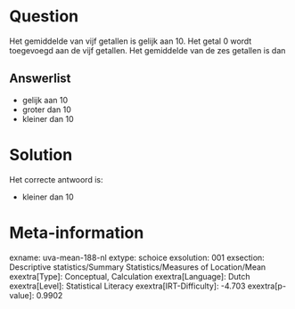 Question
========

Het gemiddelde van vijf getallen is gelijk aan 10. Het getal 0 wordt
toegevoegd aan de vijf getallen. Het gemiddelde van de zes getallen is
dan


Answerlist
----------

* gelijk aan 10
* groter dan 10
* kleiner dan 10

Solution
========

Het correcte antwoord is: 

* kleiner dan 10

Meta-information
================
exname: uva-mean-188-nl
extype: schoice
exsolution: 001
exsection: Descriptive statistics/Summary Statistics/Measures of Location/Mean
exextra[Type]: Conceptual, Calculation
exextra[Language]: Dutch
exextra[Level]: Statistical Literacy
exextra[IRT-Difficulty]: -4.703
exextra[p-value]: 0.9902
